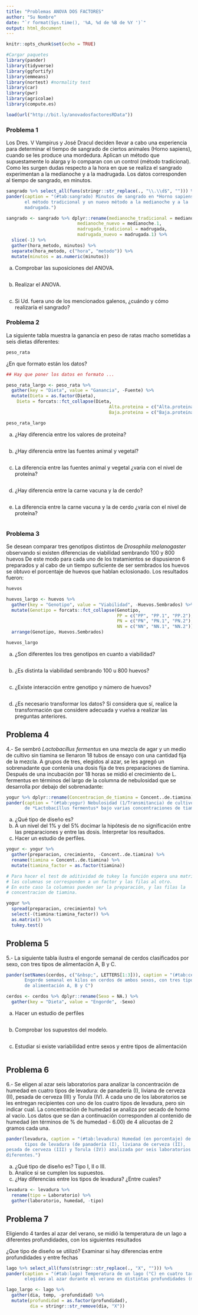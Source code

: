 ```yaml
---
title: "Problemas ANOVA DOS FACTORES"
author: "Su Nombre"
date: "`r format(Sys.time(), '%A, %d de %B de %Y ')`"
output: html_document
---
```


```r
knitr::opts_chunk$set(echo = TRUE)

#Cargar paquetes
library(pander)
library(tidyverse)
library(ggfortify)
library(emmeans)
library(nortest) #normality test
library(car)
library(pwr)
library(agricolae)
library(compute.es)


```



```r
load(url("http://bit.ly/anovadosfactoresRData"))
```

### Problema 1

Los Dres. V Vampirus y José Dracul deciden llevar a cabo una experiencia para determinar el tiempo de sangrado de ciertos animales (Horno sapiens), cuando se les produce una mordedura. Aplican un método que supuestamente lo alarga y lo comparan con un control (método tradicional). Como les surgen dudas respecto a la hora en que se realiza el sangrado experimentan a la medianoche y a la madrugada. Los datos corresponden al tiempo de sangrado, en minutos.

```r
sangrado %>% select_all(funs(stringr::str_replace(., "\\.\\d$", ""))) %>% 
pander(caption = "(#tab:sangrado) Minutos de sangrado en *Horno sapiens* bajo
       el método tradicional y un nuevo método a la medianoche y a la 
       madrugada.")
```

```r
sangrado <- sangrado %>% dplyr::rename(medianoche_tradicional = medianoche, 
                           medianoche_nuevo = medianoche.1,
                           madrugada_tradicional = madrugada, 
                           madrugada_nuevo = madrugada.1) %>%
  slice(-1) %>% 
  gather(hora_metodo, minutos) %>% 
  separate(hora_metodo, c("hora", "metodo")) %>% 
  mutate(minutos = as.numeric(minutos))
```


a)	Comprobar las suposiciones del ANOVA.

```r

```


b)	Realizar el ANOVA.


```r

```



c)	Si Ud. fuera uno de los mencionados galenos, ¿cuándo y cómo realizaría el sangrado?



### Problema 2

La siguiente tabla muestra la ganancia en peso de ratas macho sometidas a seis dietas diferentes:

```r
peso_rata
```


¿En que formato están los datos?

```r
## Hay que poner los datos en formato ...

peso_rata_largo <- peso_rata %>% 
  gather(key = "Dieta", value = "Ganancia", -Fuente) %>% 
  mutate(Dieta = as.factor(Dieta),
    Dieta = forcats::fct_collapse(Dieta,
                                       Alta.proteina = c("Alta.proteina", "Alta.proteina.1"),
                                       Baja.proteina = c("Baja.proteina", "Baja.proteina.1")))

peso_rata_largo
```




a)	¿Hay diferencia entre los valores de proteína?

```r

```

b)	¿Hay diferencia entre las fuentes animal y vegetal?

```r

```

c)	La diferencia entre las fuentes animal y vegetal ¿varia con el nivel de proteína?

```r

```

d)	¿Hay diferencia entre la carne vacuna y la de cerdo?

```r

```

e)	La diferencia entre la carne vacuna y la de cerdo ¿varía con el nivel de proteína?

```r

```

### Problema 3

Se desean comparar tres genotipos distintos de *Drosophila melanogaster* observando si existen diferencias de viabilidad sembrando 100 y 800 huevos De este modo para cada uno de los tratamientos se dispusieron 6 preparados y al cabo de un tiempo suficiente de ser sembrados los huevos se obtuvo el porcentaje de huevos que hablan eclosionado. Los resultados fueron:
	
```r
huevos
```

```r
huevos_largo <- huevos %>% 
  gather(key = "Genotipo", value = "Viabilidad", -Huevos.Sembrados) %>% 
  mutate(Genotipo = forcats::fct_collapse(Genotipo,
                                          PP = c("PP", "PP.1", "PP.2"),
                                          PN = c("PN", "PN.1", "PN.2"),
                                          NN = c("NN", "NN.1", "NN.2"))) %>% 
  arrange(Genotipo, Huevos.Sembrados)

huevos_largo
```


a)	¿Son diferentes los tres genotipos en cuanto a viabilidad?

```r

```

b)	¿Es distinta la viabilidad sembrando 100 u 800 huevos?

```r

```

c)	¿Existe interacción entre genotipo y número de huevos?

```r

```

d) ¿Es necesario transformar los datos? Si considera que sí, realice la 
transformación que considere adecuada y vuelva a realizar las preguntas 
anteriores.


## Problema 4

4.- Se sembró *Lactobacíllus fermentus* en una mezcla de agar y un medio de
cultivo sin tiamina se llenaron 18 tubos de ensayo con una cantidad fija de
la mezcla. A grupos de tres, elegidos al azar, se les agregó un sobrenadante
que contenía una dosis fija de tres preparaciones de tiamina. Después de una
incubación por 18 horas se midió el crecimiento de L. fermentus en términos
del largo de la columna de nebulosidad que se desarrolla por debajo del
sobrenadante:
	
```r
yogur %>% dplyr::rename(Concentracion_de_tiamina = Concent..de.tiamina) %>% 
pander(caption = "(#tab:yogur) Nebulosidad (1/Transmitancia) de cultivos
       de *Lactobacíllus fermentus* bajo varias concentraciones de tiamina.")
```

a) ¿Qué tipo de diseño es?
b)	A un nivel del 1% y del 5% docimar la hipótesis de no significación entre 
las preparaciones y entre las dosis. Interpretar los resultados.
c)	Hacer un estudio de perfiles.

```r

yogur <- yogur %>% 
  gather(preparacion, crecimiento, -Concent..de.tiamina) %>% 
  rename(tiamina = Concent..de.tiamina) %>% 
  mutate(tiamina_factor = as.factor(tiamina))
```

```r
# Para hacer el test de aditividad de tukey la función espera una matriz donde
# las columnas se corresponden a un factor y las filas al otro.
# En este caso la columnas pueden ser la preparación, y las filas la 
# concentracion de tiamina.

yogur %>% 
  spread(preparacion, crecimiento) %>% 
  select(-(tiamina:tiamina_factor)) %>% 
  as.matrix() %>% 
  tukey.test()
```

## Problema 5

5.- La siguiente tabla ilustra el engorde semanal de cerdos clasificados por
sexo, con tres tipos de alimentación A, B y C.

```r
pander(setNames(cerdos, c("&nbsp;", LETTERS[1:3])), caption = "(#tab:cerdos) 
       Engorde semanal en kilos en cerdos de ambos sexos, con tres tipos 
       de alimentación A, B y C")
```


```r
cerdos <- cerdos %>% dplyr::rename(Sexo = NA.) %>% 
  gather(key = "Dieta", value = "Engorde", -Sexo)
```

a)	Hacer un estudio de perfiles

```r

```


b)	Comprobar los supuestos del modelo.

```r

```

c)	Estudiar si existe variabilidad entre sexos y entre tipos de alimentación
	
```r

```





## Problema 6

6.- Se eligen al azar seis laboratorios para analizar la concentración de
humedad en cuatro tipos de levadura: de panadería (I), liviana de cerveza (II),
pesada de cerveza (III) y Torula (IV). A cada uno de los laboratorios se les
entregan recipientes con uno de los cuatro tipos de levadura, pero sin indicar
cual. La concentración de humedad se analiza por secado de horno al vacío.
Los datos que se dan a continuación corresponden al contenido de humedad (en
términos de % de humedad - 6.00) de 4 alícuotas de 2 gramos cada una.

```r
pander(levadura, caption = "(#tab:levadura) Humedad (en porcentaje) de cuatro
       tipos de levadura (de panadería (I), liviana de cerveza (II),
pesada de cerveza (III) y Torula (IV)) analizada por seis laboratorios 
diferentes.")
```

a) ¿Qué tipo de diseño es? Tipo I, II o III.
b) Analice si se cumplen los supuestos.
c) ¿Hay diferencias entre los tipos de levadura? ¿Entre cuales?

```r
levadura <- levadura %>%  
  rename(tipo = Laboratorio) %>% 
  gather(laboratorio, humedad, -tipo)
```


## Problema 7

Eligiendo 4 tardes al azar del verano, se midió la temperatura de un lago a
diferentes profundidades, con los siguientes resultados

¿Que tipo de diseño se utilizó? 
Examinar si hay diferencias entre profundidades y entre fechas

```r
lago %>% select_all(funs(stringr::str_replace(., "X", ""))) %>% 
pander(caption = "(#tab:lago) Temperatura de un lago (°C) en cuatro tardes
       elegidas al azar durante el verano en distintas profundidades (m).")
```

```r

lago_largo <- lago %>% 
  gather(dia, temp, -profundidad) %>% 
  mutate(profundidad = as.factor(profundidad),
         dia = stringr::str_remove(dia, "X"))
```

